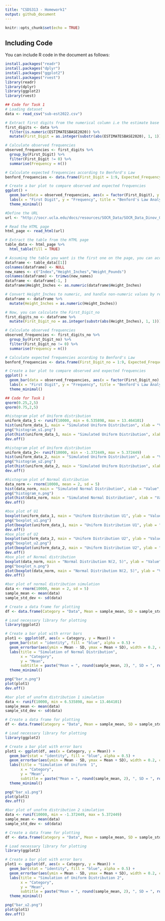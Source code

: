 ```yaml
---
title: "CSDS313 - Homework1"
output: github_document
---
```


```r
knitr::opts_chunk$set(echo = TRUE)
```

## Including Code
You can include R code in the document as follows:

```r
install.packages("readr")
install.packages("dplyr")
install.packages("ggplot2")
install.packages("rvest")
library(readr)
library(dplyr)
library(ggplot2)
library(rvest)
```

```r
## Code for Task 1
# Loading dataset
data <- read_csv("sub-est2022.csv")

# Extract first digits from the numerical column i.e the estimate base population in 2020
first_digits <- data %>%
  filter(is.numeric(ESTIMATESBASE2020)) %>%
  mutate(First_Digit = as.integer(substr(abs(ESTIMATESBASE2020), 1, 1)))

# Calculate observed frequencies
observed_frequencies <- first_digits %>%
  group_by(First_Digit) %>% 
  filter(First_Digit != 0) %>% 
  summarise(Frequency = n())

# Calculate expected frequencies according to Benford's Law
benford_frequencies <- data.frame(First_Digit = 1:9, Expected_Frequency = log10(1 + 1/(1:9)))

# Create a bar plot to compare observed and expected frequencies
ggplot() +
  geom_bar(data = observed_frequencies, aes(x = factor(First_Digit), y = Frequency), stat = "identity", fill = "blue", alpha = 0.6) +
  labs(x = "First Digit", y = "Frequency", title = "Benford's Law Analysis") +
  theme_minimal()
```

```r
#Define the URL 
url <- "http://socr.ucla.edu/docs/resources/SOCR_Data/SOCR_Data_Dinov_020108_HeightsWeights.html"

# Read the HTML page
html_page <- read_html(url)

# Extract the table from the HTML page
table_data <- html_page %>%
  html_table(fill = TRUE)

# Assuming the table you want is the first one on the page, you can access it like this
dataframe <- table_data[[1]]
colnames(dataframe) <- NULL
new_names <- c("Index","Height_Inches","Weight_Pounds")
colnames(dataframe) <- trimws(new_names)
dataframe <- dataframe[-1, ]
dataframe$Height_Inches <- as.numeric(dataframe$Height_Inches)

# Convert Height_Inches to numeric, and handle non-numeric values by replacing them with NA
dataframe <- dataframe %>%
  mutate(Height_Inches = as.numeric(Height_Inches))

# Now, you can calculate the First_Digit_no
first_digits_no <- dataframe %>%
  mutate(First_Digit_no = as.integer(substr(abs(Height_Inches), 1, 1)))

# Calculate observed frequencies
observed_frequencies <- first_digits_no %>%
  group_by(First_Digit_no) %>% 
  filter(First_Digit_no != 0) %>% 
  summarise(Frequency = n())

# Calculate expected frequencies according to Benford's Law
benford_frequencies <- data.frame(First_Digit_no = 1:9, Expected_Frequency = log10(1 + 1/(1:9)))

# Create a bar plot to compare observed and expected frequencies
ggplot() +
  geom_bar(data = observed_frequencies, aes(x = factor(First_Digit_no), y = Frequency), stat = "identity", fill = "blue", alpha = 0.6) +
  labs(x = "First Digit", y = "Frequency", title = "Benford's Law Analysis") +
  theme_minimal()
```


```r
## Code for Task 1
qnorm(0.25,2,5)
qnorm(0.75,2,5)
```

```r
#histogram plot of Uniform distribution
uniform_data_1 <- runif(10000, min = 6.535898, max = 13.464101)
hist(uniform_data_1, main = "Simulated Uniform Distribution", xlab = "Value", ylab = "Frequency")
png("histogram_u1.png")
plot(hist(uniform_data_1, main = "Simulated Uniform Distribution", xlab = "Value", ylab = "Frequency"))
dev.off()
```
```r
#histogram plot of Uniform distribution
uniform_data_2<- runif(10000, min = -1.372449, max = 5.372449)
hist(uniform_data_2, main = "Simulated Uniform Distribution", xlab = "Value", ylab = "Frequency")
png("histogram_u2.png")
plot(hist(uniform_data_2, main = "Simulated Uniform Distribution", xlab = "Value", ylab = "Frequency"))
dev.off()
```
```r
#histogram plot of Normal distribution
data_norm <- rnorm(10000, mean = 2, sd = 5)
hist(data_norm, main = "Simulated Normal Distribution", xlab = "Value", ylab = "Frequency")
png("histogram_n.png")
plot(hist(data_norm, main = "Simulated Normal Distribution", xlab = "Value", ylab = "Frequency"))
dev.off()
```
```r
#box plot of U1
boxplot(uniform_data_1, main = "Uniform Distribution U1", ylab = "Value", col = "lightblue")
png("boxplot_u1.png")
plot(boxplot(uniform_data_1, main = "Uniform Distribution U1", ylab = "Value", col = "lightblue"))
dev.off()
#box plot of U2
boxplot(uniform_data_2, main = "Uniform Distribution U2", ylab = "Value", col = "lightblue")
png("boxplot_u2.png")
plot(boxplot(uniform_data_2, main = "Uniform Distribution U2", ylab = "Value", col = "lightblue"))
dev.off()
#box plot of Normal distribution
boxplot(data_norm, main = "Normal Distribution N(2, 5)", ylab = "Value", col = "lightblue")
png("boxplot_n.png")
plot(boxplot(data_norm, main = "Normal Distribution N(2, 5)", ylab = "Value", col = "lightblue"))
dev.off()
```

```r
#bar plot of normal distribution simulation
data <- rnorm(10000, mean = 2, sd = 5)
sample_mean <- mean(data)
sample_std_dev <- sd(data)

# Create a data frame for plotting
df <- data.frame(Category = "Data", Mean = sample_mean, SD = sample_std_dev)

# Load necessary library for plotting
library(ggplot2)

# Create a bar plot with error bars
plot1 <- ggplot(df, aes(x = Category, y = Mean)) +
  geom_bar(stat = "identity", fill = "blue", alpha = 0.5) +
  geom_errorbar(aes(ymin = Mean - SD, ymax = Mean + SD), width = 0.2, color = "red") +
  labs(title = "Simulation of Normal Distribution",
       x = "Category",
       y = "Mean",
       subtitle = paste("Mean = ", round(sample_mean, 2), ", SD = ", round(sample_std_dev, 2))) +
  theme_minimal()

png("bar_n.png")
plot(plot1)
dev.off()
```


```r
#bar plot of unofrm distribution 1 simulation
data <- runif(10000, min = 6.535898, max = 13.464101)
sample_mean <- mean(data)
sample_std_dev <- sd(data)

# Create a data frame for plotting
df <- data.frame(Category = "Data", Mean = sample_mean, SD = sample_std_dev)

# Load necessary library for plotting
library(ggplot2)

# Create a bar plot with error bars
plot1 <- ggplot(df, aes(x = Category, y = Mean)) +
  geom_bar(stat = "identity", fill = "blue", alpha = 0.5) +
  geom_errorbar(aes(ymin = Mean - SD, ymax = Mean + SD), width = 0.2, color = "red") +
  labs(title = "Simulation of Uniform  1",
       x = "Category",
       y = "Mean",
       subtitle = paste("Mean = ", round(sample_mean, 2), ", SD = ", round(sample_std_dev, 2))) +
  theme_minimal()

png("bar_u1.png")
plot(plot1)
dev.off()
```

```r
#bar plot of unofrm distribution 2 simulation
data <- runif(10000, min = -1.372449, max = 5.372449)
sample_mean <- mean(data)
sample_std_dev <- sd(data)

# Create a data frame for plotting
df <- data.frame(Category = "Data", Mean = sample_mean, SD = sample_std_dev)

# Load necessary library for plotting
library(ggplot2)

# Create a bar plot with error bars
plot1 <- ggplot(df, aes(x = Category, y = Mean)) +
  geom_bar(stat = "identity", fill = "blue", alpha = 0.5) +
  geom_errorbar(aes(ymin = Mean - SD, ymax = Mean + SD), width = 0.2, color = "red") +
  labs(title = "Simulation of Uniform Distribution 2",
       x = "Category",
       y = "Mean",
       subtitle = paste("Mean = ", round(sample_mean, 2), ", SD = ", round(sample_std_dev, 2))) +
  theme_minimal()

png("bar_u2.png")
plot(plot1)
dev.off()
```

